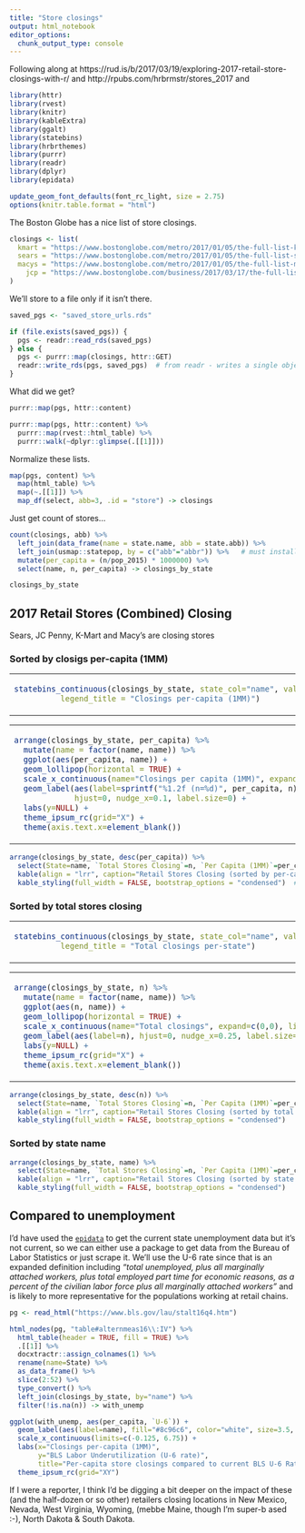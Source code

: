 ```yaml
---
title: "Store closings"
output: html_notebook
editor_options: 
  chunk_output_type: console
---
```


Following along at https://rud.is/b/2017/03/19/exploring-2017-retail-store-closings-with-r/ and http://rpubs.com/hrbrmstr/stores_2017 and 

```r
library(httr)
library(rvest)
library(knitr)
library(kableExtra)
library(ggalt)
library(statebins)
library(hrbrthemes)
library(purrr)
library(readr)
library(dplyr)
library(epidata)
```
```r
update_geom_font_defaults(font_rc_light, size = 2.75)
options(knitr.table.format = "html")
```

The Boston Globe has a nice list of store closings. 

```r
closings <- list(
  kmart = "https://www.bostonglobe.com/metro/2017/01/05/the-full-list-kmart-stores-closing-around/4kJ0YVofUWHy5QJXuPBAuM/story.html",
  sears = "https://www.bostonglobe.com/metro/2017/01/05/the-full-list-sears-stores-closing-around/yHaP6nV2C4gYw7KLhuWuFN/story.html",
  macys = "https://www.bostonglobe.com/metro/2017/01/05/the-full-list-macy-stores-closing-around/6TY8a3vy7yneKV1nYcwY7K/story.html",
    jcp = "https://www.bostonglobe.com/business/2017/03/17/the-full-list-penney-stores-closing-around/vhoHjI3k75k2pSuQt2mZpO/story.html"
)
```

We'll store to a file only if it isn't there.
```r
saved_pgs <- "saved_store_urls.rds"
```

```r
if (file.exists(saved_pgs)) {
  pgs <- readr::read_rds(saved_pgs)
} else {
  pgs <- purrr::map(closings, httr::GET)
  readr::write_rds(pgs, saved_pgs)  # from readr - writes a single object without compression (space is cheap)
}
```

What did we get?
```r
purrr::map(pgs, httr::content) 
```
```r
purrr::map(pgs, httr::content) %>% 
  purrr::map(rvest::html_table) %>% 
  purrr::walk(~dplyr::glimpse(.[[1]]))
```

Normalize these lists.

```r
map(pgs, content) %>%
  map(html_table) %>%
  map(~.[[1]]) %>%
  map_df(select, abb=3, .id = "store") -> closings
```

Just get count of stores...

```r
count(closings, abb) %>%
  left_join(data_frame(name = state.name, abb = state.abb)) %>%
  left_join(usmap::statepop, by = c("abb"="abbr")) %>%   # must install usmap package
  mutate(per_capita = (n/pop_2015) * 1000000) %>%
  select(name, n, per_capita) -> closings_by_state
```
```r
closings_by_state
```

## 2017 Retail Stores (Combined) Closing {.tabset .tabset-fade .tabset-pills}

Sears, JC Penny, K-Mart and Macy's are closing stores

### Sorted by closigs per-capita (1MM)

<table class="table" style="width: auto !important; margin-left: auto; margin-right: auto;"><tr><td>

```r
statebins_continuous(closings_by_state, state_col="name", value_col="per_capita", 
          legend_title = "Closings per-capita (1MM)")
```

</td></tr></table>

<table class="table" style="width: auto !important; margin-left: auto; margin-right: auto;"><tr><td>

```r
arrange(closings_by_state, per_capita) %>%
  mutate(name = factor(name, name)) %>%
  ggplot(aes(per_capita, name)) +
  geom_lollipop(horizontal = TRUE) +
  scale_x_continuous(name="Closings per capita (1MM)", expand=c(0,0), limits=c(0,7.5)) +
  geom_label(aes(label=sprintf("%1.2f (n=%d)", per_capita, n)),
             hjust=0, nudge_x=0.1, label.size=0) +
  labs(y=NULL) +
  theme_ipsum_rc(grid="X") +
  theme(axis.text.x=element_blank())
```

</td></tr></table>

```r
arrange(closings_by_state, desc(per_capita)) %>%
  select(State=name, `Total Stores Closing`=n, `Per Capita (1MM)`=per_capita) %>%
  kable(align = "lrr", caption="Retail Stores Closing (sorted by per-capita)") %>%
  kable_styling(full_width = FALSE, bootstrap_options = "condensed")  # Note the option above for html tables
```

### Sorted by total stores closing

<table class="table" style="width: auto !important; margin-left: auto; margin-right: auto;"><tr><td>

```r
statebins_continuous(closings_by_state, state_col="name", value_col="n", 
          legend_title = "Total closings per-state")
```

</td></tr></table>

<table class="table" style="width: auto !important; margin-left: auto; margin-right: auto;"><tr><td>

```r
arrange(closings_by_state, n) %>%
  mutate(name = factor(name, name)) %>%
  ggplot(aes(n, name)) +
  geom_lollipop(horizontal = TRUE) +
  scale_x_continuous(name="Total closings", expand=c(0,0), limits=c(0,30)) +
  geom_label(aes(label=n), hjust=0, nudge_x=0.25, label.size=0) +
  labs(y=NULL) +
  theme_ipsum_rc(grid="X") +
  theme(axis.text.x=element_blank())
```

</td></tr></table>

```r
arrange(closings_by_state, desc(n)) %>%
  select(State=name, `Total Stores Closing`=n, `Per Capita (1MM)`=per_capita) %>%
  kable(align = "lrr", caption="Retail Stores Closing (sorted by total stores)") %>%
  kable_styling(full_width = FALSE, bootstrap_options = "condensed")
```

### Sorted by state name

```r
arrange(closings_by_state, name) %>%
  select(State=name, `Total Stores Closing`=n, `Per Capita (1MM)`=per_capita) %>%
  kable(align = "lrr", caption="Retail Stores Closing (sorted by state name)") %>%
  kable_styling(full_width = FALSE, bootstrap_options = "condensed")
```

## Compared to unemployment

I'd have used the [`epidata`](https://cran.rstudio.com/web/packages/epidata/) to get the current state unemployment data but it's not current, so we can either use a package to get data from the Bureau of Labor Statistics or just scrape it. We'll use the U-6 rate since that is an expanded definition including _"total unemployed, plus all marginally attached workers, plus total employed part time for economic reasons, as a percent of the civilian labor force plus all marginally attached workers"_ and is likely to more representative for the populations working at retail chains.

```r
pg <- read_html("https://www.bls.gov/lau/stalt16q4.htm")

html_nodes(pg, "table#alternmeas16\\:IV") %>% 
  html_table(header = TRUE, fill = TRUE) %>%
  .[[1]] %>% 
  docxtractr::assign_colnames(1) %>% 
  rename(name=State) %>% 
  as_data_frame() %>% 
  slice(2:52) %>% 
  type_convert() %>% 
  left_join(closings_by_state, by="name") %>% 
  filter(!is.na(n)) -> with_unemp

ggplot(with_unemp, aes(per_capita, `U-6`)) +
  geom_label(aes(label=name), fill="#8c96c6", color="white", size=3.5, family=font_rc) +
  scale_x_continuous(limits=c(-0.125, 6.75)) +
  labs(x="Closings per-capita (1MM)", 
       y="BLS Labor Underutilization (U-6 rate)",
       title="Per-capita store closings compared to current BLS U-6 Rate") +
  theme_ipsum_rc(grid="XY")
```


If I were a reporter, I think I'd be digging a bit deeper on the impact of these (and the half-dozen or so other) retailers closing locations in New Mexico, Nevada, West Virginia, Wyoming, (mebbe Maine, though I'm super-b ased :-), North Dakota & South Dakota.